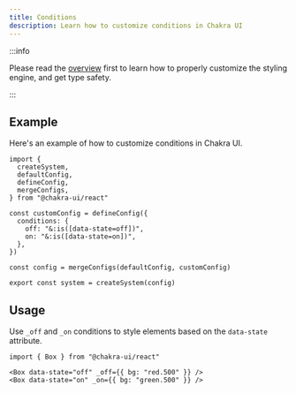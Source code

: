 ```yaml
---
title: Conditions
description: Learn how to customize conditions in Chakra UI
---
```


:::info

Please read the [overview](/docs/theming/customization/overview) first to learn
how to properly customize the styling engine, and get type safety.

:::

## Example

Here's an example of how to customize conditions in Chakra UI.

```tsx title="theme.ts"
import {
  createSystem,
  defaultConfig,
  defineConfig,
  mergeConfigs,
} from "@chakra-ui/react"

const customConfig = defineConfig({
  conditions: {
    off: "&:is([data-state=off])",
    on: "&:is([data-state=on])",
  },
})

const config = mergeConfigs(defaultConfig, customConfig)

export const system = createSystem(config)
```

## Usage

Use `_off` and `_on` conditions to style elements based on the `data-state`
attribute.

```tsx title="app.tsx"
import { Box } from "@chakra-ui/react"

<Box data-state="off" _off={{ bg: "red.500" }} />
<Box data-state="on" _on={{ bg: "green.500" }} />
```
